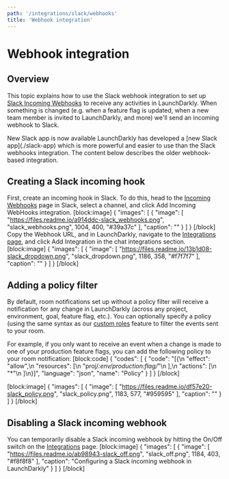 ```yaml
---
path: '/integrations/slack/webhooks'
title: 'Webhook integration'
---
```


# Webhook integration

## Overview

This topic explains how to use the Slack webhook integration to set up [Slack Incoming Webhooks](https://api.slack.com/incoming-webhooks) to receive any activities in LaunchDarkly. When something is changed (e.g. when a feature flag is updated, when a new team member is invited to LaunchDarkly, and more) we'll send an incoming webhook to Slack.

<Callout intent="info">
  <CalloutTitle>New Slack app is now available</CalloutTitle>
   <CalloutDescription>LaunchDarkly has developed a [new Slack app](./slack-app) which is more powerful and easier to use than the Slack webhooks integration.
The content below describes the older webhook-based integration.

## Creating a Slack incoming hook

First, create an incoming hook in Slack. To do this, head to the [Incoming Webhooks](https://my.slack.com/services/new/incoming-webhook/) page in Slack, select a channel, and click Add Incoming WebHooks integration.
[block:image]
{
"images": [
{
"image": [
"https://files.readme.io/a914ddc-slack_webhooks.png",
"slack_webhooks.png",
1004,
400,
"#39a37c"
],
"caption": ""
}
]
}
[/block]
Copy the Webhook URL, and in LaunchDarkly, navigate to the [Integrations page](https://app.launchdarkly.com/integrations), and click Add Integration in the chat integrations section.
[block:image]
{
"images": [
{
"image": [
"https://files.readme.io/13b1d08-slack_dropdown.png",
"slack_dropdown.png",
1186,
358,
"#f7f7f7"
],
"caption": ""
}
]
}
[/block]

## Adding a policy filter

By default, room notifications set up without a policy filter will receive a notification for any change in LaunchDarkly (across any project, environment, goal, feature flag, etc.). You can optionally specify a policy (using the same syntax as our [custom roles](./custom-roles) feature to filter the events sent to your room.

For example, if you only want to receive an event when a change is made to one of your production feature flags, you can add the following policy to your room notification:
[block:code]
{
"codes": [
{
"code": "[{\n \"effect\": \"allow\",\n \"resources\": [\n \"proj/*:env/production:flag/*\"\n ],\n \"actions\": [\n \"*\"\n ]\n}]",
"language": "json",
"name": "Policy"
}
]
}
[/block]

[block:image]
{
"images": [
{
"image": [
"https://files.readme.io/df57e20-slack_policy.png",
"slack_policy.png",
1183,
577,
"#959595"
],
"caption": ""
}
]
}
[/block]

## Disabling a Slack incoming webhook

You can temporarily disable a Slack incoming webhook by hitting the On/Off switch on the [Integrations](https://app.launchdarkly.com/integrations) page.
[block:image]
{
"images": [
{
"image": [
"https://files.readme.io/ab98943-slack_off.png",
"slack_off.png",
1184,
403,
"#f8f8f8"
],
"caption": "Configuring a Slack incoming webhook in LaunchDarkly"
}
]
}
[/block]

